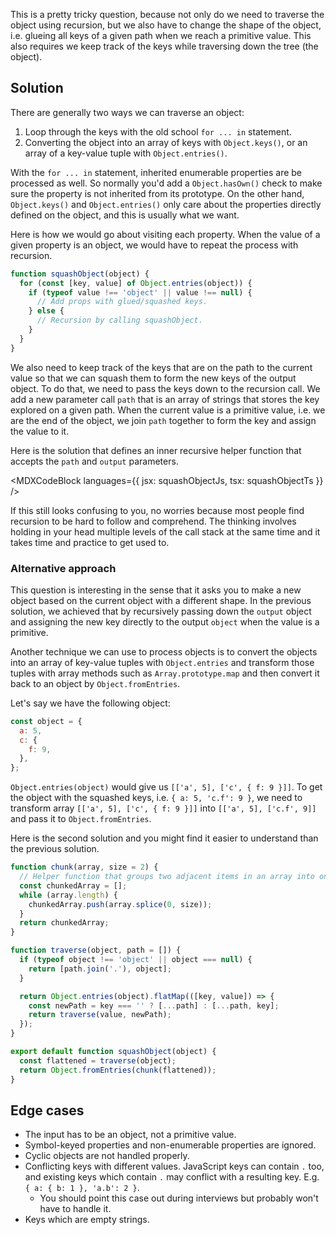 

This is a pretty tricky question, because not only do we need to traverse the object using recursion, but we also have to change the shape of the object, i.e. glueing all keys of a given path when we reach a primitive value. This also requires we keep track of the keys while traversing down the tree (the object).

## Solution

There are generally two ways we can traverse an object:

1. Loop through the keys with the old school `for ... in` statement.
1. Converting the object into an array of keys with `Object.keys()`, or an array of a key-value tuple with `Object.entries()`.

With the `for ... in` statement, inherited enumerable properties are be processed as well. So normally you'd add a `Object.hasOwn()` check to make sure the property is not inherited from its prototype. On the other hand, `Object.keys()` and `Object.entries()` only care about the properties directly defined on the object, and this is usually what we want.

Here is how we would go about visiting each property. When the value of a given property is an object, we would have to repeat the process with recursion.

```js
function squashObject(object) {
  for (const [key, value] of Object.entries(object)) {
    if (typeof value !== 'object' || value !== null) {
      // Add props with glued/squashed keys.
    } else {
      // Recursion by calling squashObject.
    }
  }
}
```

We also need to keep track of the keys that are on the path to the current value so that we can squash them to form the new keys of the output object. To do that, we need to pass the keys down to the recursion call. We add a new parameter call `path` that is an array of strings that stores the key explored on a given path. When the current value is a primitive value, i.e. we are the end of the object, we join `path` together to form the key and assign the value to it.

Here is the solution that defines an inner recursive helper function that accepts the `path` and `output` parameters.

<MDXCodeBlock languages={{ jsx: squashObjectJs, tsx: squashObjectTs }} />

If this still looks confusing to you, no worries because most people find recursion to be hard to follow and comprehend. The thinking involves holding in your head multiple levels of the call stack at the same time and it takes time and practice to get used to.

### Alternative approach

This question is interesting in the sense that it asks you to make a new object based on the current object with a different shape. In the previous solution, we achieved that by recursively passing down the `output` object and assigning the new key directly to the output `object` when the value is a primitive.

Another technique we can use to process objects is to convert the objects into an array of key-value tuples with `Object.entries` and transform those tuples with array methods such as `Array.prototype.map` and then convert it back to an object by `Object.fromEntries`.

Let's say we have the following object:

```js
const object = {
  a: 5,
  c: {
    f: 9,
  },
};
```

`Object.entries(object)` would give us `[['a', 5], ['c', { f: 9 }]]`. To get the object with the squashed keys, i.e. `{ a: 5, 'c.f': 9 }`, we need to transform array `[['a', 5], ['c', { f: 9 }]]` into `[['a', 5], ['c.f', 9]]` and pass it to `Object.fromEntries`.

Here is the second solution and you might find it easier to understand than the previous solution.

```js
function chunk(array, size = 2) {
  // Helper function that groups two adjacent items in an array into one subarray.
  const chunkedArray = [];
  while (array.length) {
    chunkedArray.push(array.splice(0, size));
  }
  return chunkedArray;
}

function traverse(object, path = []) {
  if (typeof object !== 'object' || object === null) {
    return [path.join('.'), object];
  }

  return Object.entries(object).flatMap(([key, value]) => {
    const newPath = key === '' ? [...path] : [...path, key];
    return traverse(value, newPath);
  });
}

export default function squashObject(object) {
  const flattened = traverse(object);
  return Object.fromEntries(chunk(flattened));
}
```

## Edge cases

- The input has to be an object, not a primitive value.
- Symbol-keyed properties and non-enumerable properties are ignored.
- Cyclic objects are not handled properly.
- Conflicting keys with different values. JavaScript keys can contain `.` too, and existing keys which contain `.` may conflict with a resulting key. E.g. `{ a: { b: 1 }, 'a.b': 2 }`.
  - You should point this case out during interviews but probably won't have to handle it.
- Keys which are empty strings.
